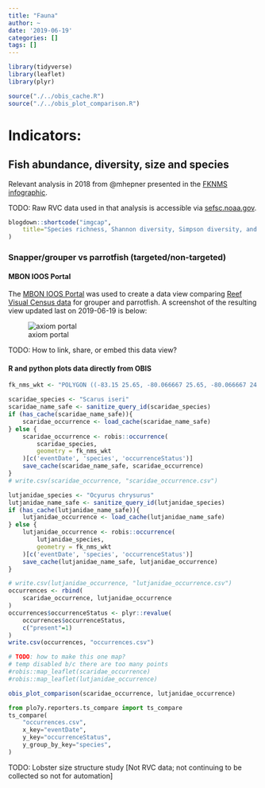 ```yaml
---
title: "Fauna"
author: ~
date: '2019-06-19'
categories: []
tags: []
---
```


```r
library(tidyverse)
library(leaflet)
library(plyr)

source("./../obis_cache.R")
source("./../obis_plot_comparison.R")
```

# Indicators:
## Fish abundance, diversity, size and species
Relevant analysis in 2018 from @mhepner presented in the [FKNMS infographic](https://marinebon.github.io/info-fk/corals.html).

TODO: Raw RVC data used in that analysis is accessible via [sefsc.noaa.gov](https://grunt.sefsc.noaa.gov/rvc_analysis20/).

```r
blogdown::shortcode("imgcap",
    title="Species richness, Shannon diversity, Simpson diversity, and functional diversity across years. The data correspond to all sampling events in a given year including all levels of protection, strata, and subregion. The units are in mean effective number of species and error bars denote +/- SE. From Hepner, M. E. (2017). Reef Fish Biodiversity in the Florida Keys National Marine Sanctuary.", src="mhepner_fig12_fish_biodiv.png"
)
```



### Snapper/grouper vs parrotfish (targeted/non-targeted)
#### MBON IOOS Portal
The [MBON IOOS Portal](https://mbon.ioos.us) was used to create a data view comparing [Reef Visual Census data](https://mbon.ioos.us/#metadata/53cb8d58-ae4d-43e1-aea3-640db9491db2/875de156-d933-4373-bb09-486c25eccfb2) for grouper and parrotfish.
A screenshot of the resulting view updated last on 2019-06-19 is below:

![axiom portal ](mbon_ioos_portal_grouper_vs_snapper.png)

TODO: How to link, share, or embed this data view?

#### R and python plots data directly from OBIS
```r
fk_nms_wkt <- "POLYGON ((-83.15 25.65, -80.066667 25.65, -80.066667 24.3, -83.15 24.3, -83.15 25.65))"
```

```r
scaridae_species <- "Scarus iseri"
scaridae_name_safe <- sanitize_query_id(scaridae_species)
if (has_cache(scaridae_name_safe)){
    scaridae_occurrence <- load_cache(scaridae_name_safe)
} else {
    scaridae_occurrence <- robis::occurrence(
        scaridae_species,
        geometry = fk_nms_wkt
    )[c('eventDate', 'species', 'occurrenceStatus')]
    save_cache(scaridae_name_safe, scaridae_occurrence)
}
# write.csv(scaridae_occurrence, "scaridae_occurrence.csv")
```

```r
lutjanidae_species <- "Ocyurus chrysurus"
lutjanidae_name_safe <- sanitize_query_id(lutjanidae_species)
if (has_cache(lutjanidae_name_safe)){
    lutjanidae_occurrence <- load_cache(lutjanidae_name_safe)
} else {
    lutjanidae_occurrence <- robis::occurrence(
        lutjanidae_species,
        geometry = fk_nms_wkt
    )[c('eventDate', 'species', 'occurrenceStatus')]
    save_cache(lutjanidae_name_safe, lutjanidae_occurrence)
}
```

```r
# write.csv(lutjanidae_occurrence, "lutjanidae_occurrence.csv")
occurrences <- rbind(
    scaridae_occurrence, lutjanidae_occurrence
)
occurrences$occurrenceStatus <- plyr::revalue(
    occurrences$occurrenceStatus,
    c("present"=1)
)
write.csv(occurrences, "occurrences.csv")
```

```r
# TODO: how to make this one map?
# temp disabled b/c there are too many points
#robis::map_leaflet(scaridae_occurrence)
#robis::map_leaflet(lutjanidae_occurrence)
```

```r
obis_plot_comparison(scaridae_occurrence, lutjanidae_occurrence)
```

```python
from plo7y.reporters.ts_compare import ts_compare
ts_compare(
    "occurrences.csv",
    x_key="eventDate",
    y_key="occurrenceStatus",
    y_group_by_key="species",
)
```

TODO: Lobster size structure study [Not RVC data; not continuing to be collected so not for automation]
